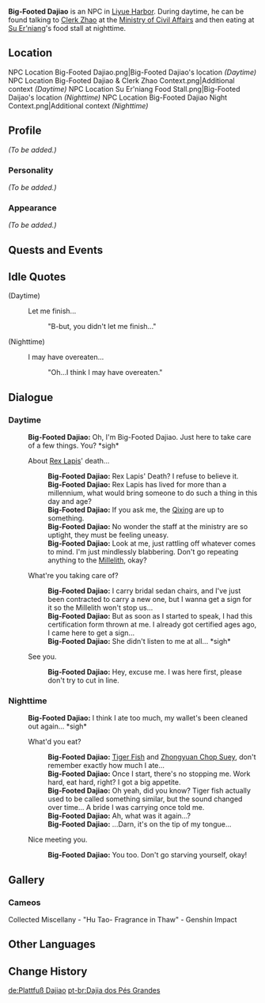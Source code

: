 {{Meta
<!-- REMOVE THIS TEMPLATE AFTER ADDING MISSING INFO -->
|missing_NPC_profile  = yes
}}
{{Character Infobox
|type             = NPC
|image            = NPC Big-Footed Dajiao.png
|region           = Liyue
}}
'''Big-Footed Dajiao''' is an NPC in [[Liyue Harbor]]. During daytime, he can be found talking to [[Clerk Zhao]] at the [[Ministry of Civil Affairs]] and then eating at [[Su Er'niang]]'s food stall at nighttime.

==Location==
<gallery>
NPC Location Big-Footed Dajiao.png|Big-Footed Dajiao's location ''(Daytime)''
NPC Location Big-Footed Dajiao & Clerk Zhao Context.png|Additional context ''(Daytime)''
NPC Location Su Er'niang Food Stall.png|Big-Footed Daijao's location ''(Nighttime)''
NPC Location Big-Footed Dajiao Night Context.png|Additional context ''(Nighttime)''
</gallery>

==Profile==
''(To be added.)''

===Personality===
''(To be added.)''

===Appearance===
''(To be added.)''

==Quests and Events==
{{Quests and Events}}

==Idle Quotes==
{{Dialogue start}}
;(Daytime)
: {{DIcon|Idle}} Let me finish...
:: {{A|VO Big-Footed Dajiao 01.ogg}} "B-but, you didn't let me finish..."

;(Nighttime)
: {{DIcon|Idle}} I may have overeaten...
:: {{A|VO Big-Footed Dajiao 02.ogg}} "Oh...I think I may have overeaten."
{{Dialogue end}}

==Dialogue==
===Daytime===
{{Dialogue start}}
:'''Big-Footed Dajiao:''' Oh, I'm Big-Footed Dajiao. Just here to take care of a few things. You? *sigh*
:{{DIcon}} About [[Rex Lapis]]' death...
::'''Big-Footed Dajiao:''' Rex Lapis' Death? I refuse to believe it.
::'''Big-Footed Dajiao:''' Rex Lapis has lived for more than a millennium, what would bring someone to do such a thing in this day and age?
::'''Big-Footed Dajiao:''' If you ask me, the [[Qixing]] are up to something.
::'''Big-Footed Dajiao:''' No wonder the staff at the ministry are so uptight, they must be feeling uneasy.
::'''Big-Footed Dajiao:''' Look at me, just rattling off whatever comes to mind. I'm just mindlessly blabbering. Don't go repeating anything to the [[Millelith]], okay?
:{{DIcon}} What're you taking care of?
::'''Big-Footed Dajiao:''' I carry bridal sedan chairs, and I've just been contracted to carry a new one, but I wanna get a sign for it so the Millelith won't stop us...
::'''Big-Footed Dajiao:''' But as soon as I started to speak, I had this certification form thrown at me. I already got certified ages ago, I came here to get a sign...
::'''Big-Footed Dajiao:''' She didn't listen to me at all... *sigh*
:{{DIcon}} See you.
::'''Big-Footed Dajiao:''' Hey, excuse me. I was here first, please don't try to cut in line.
{{Dialogue end}}

===Nighttime===
{{Dialogue start}}
:'''Big-Footed Dajiao:''' I think I ate too much, my wallet's been cleaned out again... *sigh*
:{{DIcon}} What'd you eat?
::'''Big-Footed Dajiao:''' [[Grilled Tiger Fish|Tiger Fish]] and [[Zhongyuan Chop Suey]], don't remember exactly how much I ate...
::'''Big-Footed Dajiao:''' Once I start, there's no stopping me. Work hard, eat hard, right? I got a big appetite.
::'''Big-Footed Dajiao:''' Oh yeah, did you know? Tiger fish actually used to be called something similar, but the sound changed over time... A bride I was carrying once told me.
::'''Big-Footed Dajiao:''' Ah, what was it again...?
::'''Big-Footed Dajiao:''' ...Darn, it's on the tip of my tongue...
:{{DIcon}} Nice meeting you.
::'''Big-Footed Dajiao:''' You too. Don't go starving yourself, okay!
{{Dialogue end}}
<!--
==Trivia==
-->
==Gallery==
===Cameos===
<gallery>
Collected Miscellany - "Hu Tao- Fragrance in Thaw" - Genshin Impact
</gallery>

==Other Languages==
{{Other Languages
|default_hidden = 1
|en      = Big-Footed Dajiao
|zhs     = 大脚
|zhs_rm  = Dàjiǎo
|zht     = 大腳
|zht_rm  = Dàjiǎo
|ja      = 大脚
|ja_rm   = Daikyaku{{Assumed}}
|ko      = 대발이
|ko_rm   = Daebal-i
|es      = Dajiao Pies Grandes
|fr      = Dajiao les grands pieds
|ru      = Ластолапый Да Цзяо
|th      = Big-footed Dajiao
|vi      = Dajiao
|de      = Plattfuß Dajiao
|id      = Big-Footed Dajiao
|pt      = Dajiao dos Pés Grandes
|tr      = Koca Ayak Dajiao
|it      = Dajiao Grandi piedi
}}

==Change History==
{{Change History|1.0}}

[[de:Plattfuß Dajiao]]
[[pt-br:Dajia dos Pés Grandes]]